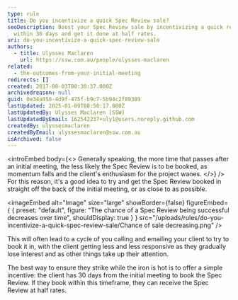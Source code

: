 ```yaml
---
type: rule
title: Do you incentivize a quick Spec Review sale?
seoDescription: Boost your Spec Review sale by incentivizing a quick review
  within 30 days and get it done at half rates.
uri: do-you-incentivize-a-quick-spec-review-sale
authors:
  - title: Ulysses Maclaren
    url: https://ssw.com.au/people/ulysses-maclaren
related:
  - the-outcomes-from-your-initial-meeting
redirects: []
created: 2017-08-03T00:30:37.000Z
archivedreason: null
guid: 0e34a856-4d9f-475f-b9c7-5b94c2f89389
lastUpdated: 2025-01-09T08:50:17.000Z
lastUpdatedBy: Ulysses Maclaren [SSW]
lastUpdatedByEmail: 162542237+uly1@users.noreply.github.com
createdBy: ulyssesmaclaren
createdByEmail: ulyssesmaclaren@ssw.com.au
isArchived: false
---
```


<introEmbed
  body={<>
Generally speaking, the more time that passes after an initial meeting, the less likely the Spec Review is to be booked, as momentum falls and the client's enthusiasm for the project wanes.
  </>}
/>
For this reason, it's a good idea to try and get the Spec Review booked in straight off the back of the initial meeting, or as close to as possible.


<imageEmbed
  alt="Image"
  size="large"
  showBorder={false}
  figureEmbed={ {
    preset: "default",
    figure: "The chance of a Spec Review being successful decreases over time",
    shouldDisplay: true
  } }
  src="/uploads/rules/do-you-incentivize-a-quick-spec-review-sale/Chance of sale decreasing.png"
/>


This will often lead to a cycle of you calling and emailing your client to try to book it in, with the client getting less and less responsive as they gradually lose interest and as other things take up their attention.

The best way to ensure they strike while the iron is hot is to offer a simple incentive: the client has 30 days from the initial meeting to book the Spec Review. If they book within this timeframe, they can receive the Spec Review at half rates.
